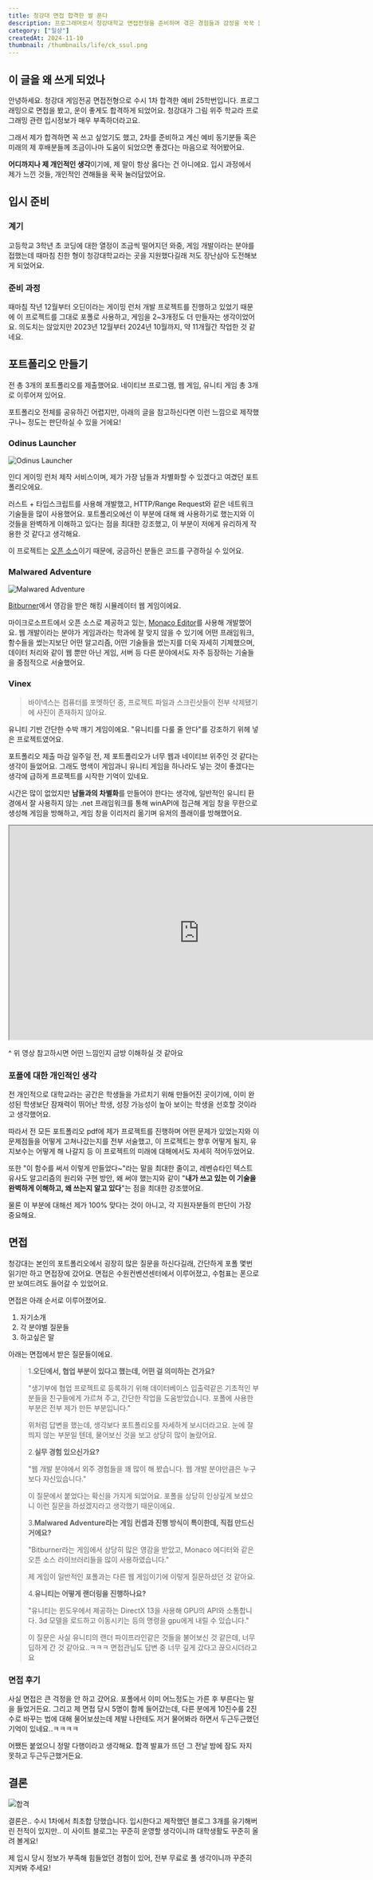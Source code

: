 ```yaml
---
title: 청강대 면접 합격한 썰 푼다
description: 프로그래머로서 청강대학교 면접전형을 준비하며 겪은 경험들과 감정을 꾹꾹 눌러담았어요.
category: ["일상"]
createdAt: 2024-11-10
thumbnail: /thumbnails/life/ck_ssul.png
---
```


## 이 글을 왜 쓰게 되었나

안녕하세요. 청강대 게임전공 면접전형으로 수시 1차 합격한 예비 25학번입니다.
프로그래밍으로 면접을 봤고, 운이 좋게도 합격하게 되었어요.
청강대가 그림 위주 학교라 프로그래밍 관련 입시정보가 매우 부족하더라고요.

그래서 제가 합격하면 꼭 쓰고 싶었기도 했고, 2차를 준비하고 계신 예비 동기분들 혹은
미래의 제 후배분들께 조금이나마 도움이 되었으면 좋겠다는 마음으로 적어봤어요.

**어디까지나 제 개인적인 생각**이기에, 제 말이 항상 옳다는 건 아니에요.
입시 과정에서 제가 느낀 것들, 개인적인 견해들을 꾹꾹 눌러담았어요.

## 입시 준비

### 계기

고등학교 3학년 초 코딩에 대한 열정이 조금씩 떨어지던 와중, 게임 개발이라는 분야를 접했는데
때마침 친한 형이 청강대학교라는 곳을 지원했다길래 저도 장난삼아 도전해보게 되었어요.

### 준비 과정

때마침 작년 12월부터 오딘이라는 게이밍 런처 개발 프로젝트를 진행하고 있었기 때문에
이 프로젝트를 그대로 포폴로 사용하고, 게임을 2~3개정도 더 만들자는 생각이었어요.
의도치는 않았지만 2023년 12월부터 2024년 10월까지, 약 11개월간 작업한 것 같네요.

## 포트폴리오 만들기

전 총 3개의 포트폴리오를 제출했어요.
네이티브 프로그램, 웹 게임, 유니티 게임 총 3개로 이루어져 있어요.

포트폴리오 전체를 공유하긴 어렵지만, 아래의 글을 참고하신다면
이런 느낌으로 제작했구나~ 정도는 판단하실 수 있을 거에요!

### Odinus Launcher

![Odinus Launcher](/blog/life/ck_ssul/odin.png)

인디 게이밍 런처 제작 서비스이며, 제가 가장 남들과 차별화할 수 있겠다고 여겼던 포트폴리오에요.

러스트 + 타입스크립트를 사용해 개발했고, HTTP/Range Request와 같은 네트워크 기술들을 많이 사용했어요.
포트폴리오에선 이 부분에 대해 왜 사용하기로 했는지와 이것들을 완벽하게 이해하고 있다는 점을 최대한 강조했고,
이 부분이 저에게 유리하게 작용한 것 같다고 생각해요.

이 프로젝트는 [오픈 소스](https://github.com/arcadia-space)이기 때문에, 궁금하신 분들은 코드를 구경하실 수 있어요.

### Malwared Adventure

![Malwared Adventure](/blog/life/ck_ssul/malwared-adventure.png)

[Bitburner](https://danielyxie.github.io/bitburner/)에서 영감을 받은 해킹 시뮬레이터 웹 게임이에요.

마이크로소프트에서 오픈 소스로 제공하고 있는, [Monaco Editor](https://github.com/microsoft/monaco-editor)를 사용해 개발했어요.
웹 개발이라는 분야가 게임과라는 학과에 잘 맞지 않을 수 있기에 어떤 프래임워크, 함수들을 썼는지보단 어떤 알고리즘, 어떤 기술들을 썼는지를 더욱 자세히 기제했으며,
데이터 처리와 같이 웹 뿐만 아닌 게임, 서버 등 다른 분야에서도 자주 등장하는 기술들을 중점적으로 서술했어요.

### Vinex

> 바이넥스는 컴퓨터를 포멧하던 중, 프로젝트 파일과 스크린샷들이 전부 삭제됐기에 사진이 존재하지 않아요.

유니티 기반 간단한 수박 깨기 게임이에요. "유니티를 다룰 줄 안다"를 강조하기 위헤 넣은 프로젝트였어요.

포트폴리오 제출 마감 일주일 전, 제 포트폴리오가 너무 웹과 네이티브 위주인 것 같다는 생각이 들었어요.
그래도 명색이 게임과니 유니티 게임을 하나라도 넣는 것이 좋겠다는 생각에 급하게 프로젝트를 시작한 기억이 있네요.

시간은 많이 없었지만 **남들과의 차별화**를 만들어야 한다는 생각에, 일반적인 유니티 환경에서 잘 사용하지 않는
.net 프래임워크를 통해 winAPI에 접근해 게임 창을 무한으로 생성해 게임을 방해하고, 게임 창을 이리저리 옮기며
유저의 플래이를 방해했어요.

<iframe
  width="762"
  height="429"
  src="https://www.youtube.com/embed/jkXtILc1XUc"
  title="[Rhythm Doctor] 2-X All The Times (S+ / Move Window)"
  className="w-full"
  allow="accelerometer; autoplay; clipboard-write; encrypted-media; gyroscope; picture-in-picture; web-share"
  referrerPolicy="strict-origin-when-cross-origin"
  allowFullScreen
></iframe>

^ 위 영상 참고하시면 어떤 느낌인지 금방 이해하실 것 같아요

### 포폴에 대한 개인적인 생각

전 개인적으로 대학교라는 공간은 학생들을 가르치기 위해 만들어진 곳이기에, 이미 완성된 학생보단 잠재력이 뛰어난 학생, 성장 가능성이 높아 보이는 학생을 선호할 것이라고 생각했어요.

따라서 전 모든 포트폴리오 pdf에 제가 프로젝트를 진행하며 어떤 문제가 있었는지와
이 문제점들을 어떻게 고쳐나갔는지를 전부 서술했고, 이 프로젝트는 향후 어떻게 될지, 유지보수는 어떻게 해 나갈지 등
이 프로젝트의 미래에 대해에서도 자세히 적어두었어요.

또한 "이 함수를 써서 이렇게 만들었다~"라는 말을 최대한 줄이고,
레벤슈타인 텍스트 유사도 알고리즘의 원리와 구현 방안, 왜 써야 했는지와 같이
"**내가 쓰고 있는 이 기술을 완벽하게 이해하고, 왜 쓰는지 알고 있다**"는 점을 최대한 강조했어요.

물론 이 부분에 대해선 제가 100% 맞다는 것이 아니고, 각 지원자분들의 판단이 가장 중요해요.

## 면접

청강대는 본인의 포트폴리오에서 굉장히 많은 질문을 하신다길래,
간단하게 포폴 몇번 읽기만 하고 면접장에 갔어요.
면접은 수원컨벤션센터에서 이루어졌고, 수험표는 폰으로만 보여드려도 들어갈 수 있었어요.

면접은 아래 순서로 이루어졌어요.

1. 자기소개
2. 각 분야별 질문들
3. 하고싶은 말

아래는 면접에서 받은 질문들이에요.

> 1.**오딘에서, 협업 부분이 있다고 했는데, 어떤 걸 의미하는 건가요?**
>
> "생기부에 협업 프로젝트로 등록하기 위해 데이터베이스 입출력같은 기초적인 부분들을
> 친구들에게 가르쳐 주고, 간단한 작업을 도움받았습니다. 포폴에 사용한 부분은 전부 제가 만든 부분입니다."
>
> 위처럼 답변을 했는데, 생각보다 포트폴리오를 자세하게 보시더라고요.
> 눈에 잘 띄지 않는 부분일 텐데, 물어보신 것을 보고 상당히 많이 놀랐어요.
>
> 2.**실무 경험 있으신가요?**
>
> "웹 개발 분야에서 외주 경험들을 꽤 많이 해 봤습니다. 웹 개발 분야만큼은 누구보다 자신있습니다."
>
> 이 질문에서 붙었다는 확신을 가지게 되었어요.
> 포폴을 상당히 인상깊게 보셨으니 이런 질문을 하셨겠지라고 생각했기 때문이에요.
>
> 3.**Malwared Adventure라는 게임 컨셉과 진행 방식이 특이한데, 직접 만드신 거에요?**
>
> "Bitburner라는 게임에서 상당히 많은 영감을 받았고, Monaco 에디터와 같은 오픈 소스 라이브러리들을 많이 사용하였습니다."
>
> 제 게임이 일반적인 포폴과는 다른 웹 게임이기에 이렇게 질문하셨던 것 같아요.
>
> 4.**유니티는 어떻게 랜더링을 진행하나요?**
>
> "유니티는 윈도우에서 제공하는 DirectX 13을 사용해 GPU의 API와 소통합니다. 3d 모델을 로드하고 이동시키는 등의 명령을 gpu에게 내릴 수 있습니다."
>
> 이 질문은 사실 유니티의 랜더 파이프라인같은 것들을 불어보신 것 같은데, 너무 딥하게 간 것 같아요..ㅋㅋㅋ
> 면접관님도 답변 중 너무 깊게 갔다고 끊으시더라고요

### 면접 후기

사실 면접은 큰 걱정을 안 하고 갔어요. 포폴에서 이미 어느정도는 가른 후 부른다는 말을 들었거든요.
그리고 제 면접 당시 5명이 함께 들어갔는데, 다른 분에게 10진수를 2진수로 바꾸는 법에 대해 물어보셨는데 제발 나한테도 저거 물어봐라 하면서
두근두근했던 기억이 있네요..ㅋㅋㅋㅋ

어쨌든 붙었으니 정말 다행이라고 생각해요. 합격 발표가 뜨던 그 전날 밤에 잠도 자지 못하고 두근두근했거든요.

## 결론

![합격](/blog/life/ck_ssul/합격.png)

결론은.. 수시 1차에서 최초합 당했습니다.
입시한다고 제작했던 블로그 3개를 유기해버린 전적이 있지만..
이 사이트 블로그는 꾸준히 운영할 생각이니까 대학생활도 꾸준히 올려 볼게요!

제 입시 당시 정보가 부족해 힘들었던 경험이 있어, 전부 무료로 풀 생각이니까
꾸준히 지켜봐 주세요!
